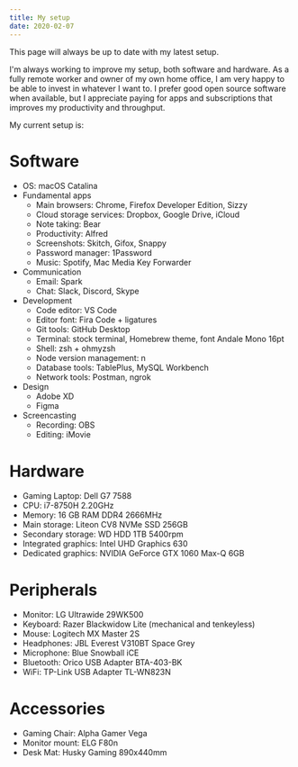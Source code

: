```yaml
---
title: My setup
date: 2020-02-07
---
```


This page will always be up to date with my latest setup.

I'm always working to improve my setup, both software and hardware. As a fully remote worker and owner of my own home office, I am very happy to be able to invest in whatever I want to. I prefer good open source software when available, but I appreciate paying for apps and subscriptions that improves my productivity and throughput.

My current setup is:

# Software

- OS: macOS Catalina
- Fundamental apps
  - Main browsers: Chrome, Firefox Developer Edition, Sizzy
  - Cloud storage services: Dropbox, Google Drive, iCloud
  - Note taking: Bear
  - Productivity: Alfred
  - Screenshots: Skitch, Gifox, Snappy
  - Password manager: 1Password
  - Music: Spotify, Mac Media Key Forwarder
- Communication
  - Email: Spark
  - Chat: Slack, Discord, Skype
- Development
  - Code editor: VS Code
  - Editor font: Fira Code + ligatures
  - Git tools: GitHub Desktop
  - Terminal: stock terminal, Homebrew theme, font Andale Mono 16pt
  - Shell: zsh + ohmyzsh
  - Node version management: n
  - Database tools: TablePlus, MySQL Workbench
  - Network tools: Postman, ngrok
- Design
  - Adobe XD
  - Figma
- Screencasting
  - Recording: OBS
  - Editing: iMovie

# Hardware

- Gaming Laptop: Dell G7 7588
- CPU: i7-8750H 2.20GHz
- Memory: 16 GB RAM DDR4 2666MHz
- Main storage: Liteon CV8 NVMe SSD 256GB
- Secondary storage: WD HDD 1TB 5400rpm
- Integrated graphics: Intel UHD Graphics 630
- Dedicated graphics: NVIDIA GeForce GTX 1060 Max-Q 6GB

# Peripherals

- Monitor: LG Ultrawide 29WK500
- Keyboard: Razer Blackwidow Lite (mechanical and tenkeyless)
- Mouse: Logitech MX Master 2S
- Headphones: JBL Everest V310BT Space Grey
- Microphone: Blue Snowball iCE
- Bluetooth: Orico USB Adapter BTA-403-BK
- WiFi: TP-Link USB Adapter TL-WN823N

# Accessories

- Gaming Chair: Alpha Gamer Vega
- Monitor mount: ELG F80n
- Desk Mat: Husky Gaming 890x440mm

